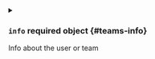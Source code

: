 


<details className="config-field" data-expandable="true">
<summary>

### `info` <span className="config-field-required" data-required="false">required</span> <span className="config-field-type">object</span> <span className="config-field-default"></span> <span className="config-field-enum"></span> {#teams-info}

Info about the user or team

</summary>

<PartialInforeference />


</details>
